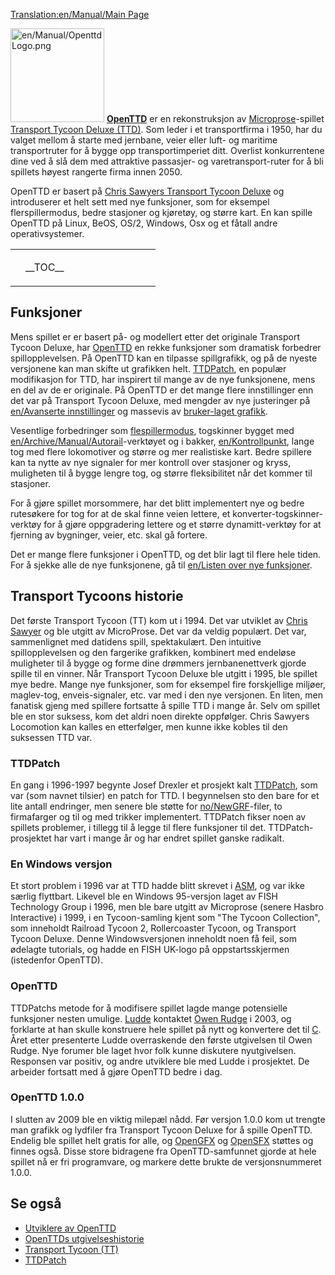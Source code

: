 [[Translation:en/Manual/Main Page]]
{{no/Manual/Innhold}}

[[File:en/Manual/OpenttdLogo.png|left|150px]]
[http://no.www.openttd.org/ '''OpenTTD'''] er en rekonstruksjon av [http://no.wikipedia.org/wiki/Microprose Microprose]-spillet [http://no.wikipedia.org/wiki/Transport_tycoon Transport Tycoon Deluxe (TTD)]. Som leder i et transportfirma i 1950, har du valget mellom å starte med jernbane, veier eller luft- og maritime transportruter for å bygge opp transportimperiet ditt. Overlist konkurrentene dine ved å slå dem med attraktive passasjer- og varetransport-ruter for å bli spillets høyest rangerte firma innen 2050.

OpenTTD er basert på [http://www.chrissawyer.com/info.htm Chris Sawyers Transport Tycoon Deluxe] og introduserer et helt sett med nye funksjoner, som for eksempel flerspillermodus, bedre stasjoner og kjøretøy, og større kart. En kan spille OpenTTD på Linux, BeOS, OS/2, Windows, Osx og et fåtall andre operativsystemer.


{| align="center"
|colspan=2 style="background:none; border:0px"|
|width=200 style="background:none; border:0px"| __TOC__
|style="background:none; border:0px"| [[File:no/Manual/Mainscreen.png|frame|center|OpenTTDs [[en/Manual/Game interface#main-windows-contents|hovedskjerm.]]]]
|}

==Funksjoner==

Mens spillet er er basert på- og modellert etter det originale Transport Tycoon Deluxe, har [http://www.openttd.org/ OpenTTD] en rekke funksjoner som dramatisk forbedrer spillopplevelsen. På OpenTTD kan en tilpasse spillgrafikk, og på de nyeste versjonene kan man skifte ut grafikken helt. [http://www.ttdpatch.net/ TTDPatch],  en populær modifikasjon for TTD, har inspirert til mange av de nye funksjonene, mens en del av de er originale. På OpenTTD er det mange flere innstillinger enn det var på Transport Tycoon Deluxe, med mengder av nye justeringer på [[en/Avanserte innstillinger]] og massevis av [[en/Manual/NewGRF|bruker-laget grafikk]].

Vesentlige forbedringer som [[en/Flerspiller|flespillermodus]], togskinner bygget med [[en/Archive/Manual/Autorail]]-verktøyet og i bakker, [[en/Kontrollpunkt]], lange tog med flere lokomotiver og større og mer realistiske kart. Bedre spillere kan ta nytte av nye signaler for mer kontroll over stasjoner og kryss, muligheten til å bygge lengre tog, og større fleksibilitet når det kommer til stasjoner.

For å gjøre spillet morsommere, har det blitt implementert nye og bedre rutesøkere for tog for at de skal finne veien lettere, et konverter-togskinner-verktøy for å gjøre oppgradering lettere og et større dynamitt-verktøy for at fjerning av bygninger, veier, etc. skal gå fortere. 

Det er mange flere funksjoner i OpenTTD, og det blir lagt til flere hele tiden. For å sjekke alle de nye funksjonene, gå til [[en/Listen over nye funksjoner]].

==Transport Tycoons historie==
Det første Transport Tycoon (TT) kom ut i 1994. Det var utviklet av [http://chrissawyer.com/ Chris Sawyer] og ble utgitt av MicroProse.
Det var da veldig populært. Det var, sammenlignet med datidens spill, spektakulært. Den intuitive spillopplevelsen og den fargerike grafikken, kombinert med endeløse muligheter til å bygge og forme dine drømmers jernbanenettverk gjorde spille til en vinner. 
Når Transport Tycoon Deluxe ble utgitt i 1995, ble spillet mye bedre. Mange nye funksjoner, som for eksempel fire forskjellige miljøer, maglev-tog, enveis-signaler, etc. var med i den nye versjonen.
En liten, men fanatisk gjeng med spillere fortsatte å spille TTD i mange år. Selv om spillet ble en stor suksess, kom det aldri noen direkte oppfølger. Chris Sawyers Locomotion kan kalles en etterfølger, men kunne ikke kobles til den suksessen TTD var. 

===TTDPatch===
En gang i 1996-1997 begynte Josef Drexler et prosjekt kalt [http://www.ttdpatch.net/ TTDPatch], som var (som navnet tilsier) en patch for TTD. I begynnelsen sto den bare for et lite antall endringer, men senere ble støtte for [[no/NewGRF]]-filer, to firmafarger og til og med trikker implementert. TTDPatch fikser noen av spillets problemer, i tillegg til å legge til flere funksjoner til det. TTDPatch-prosjektet har vart i mange år og har endret spillet ganske radikalt.

===En Windows versjon===
Et stort problem i 1996 var at TTD hadde blitt skrevet i [http://no.wikipedia.org/wiki/Assembler ASM], og var ikke særlig flyttbart. Likevel ble en Windows 95-versjon laget av FISH Technology Group i 1996, men ble bare utgitt av Microprose (senere Hasbro Interactive) i 1999, i en Tycoon-samling kjent som "The Tycoon Collection", som inneholdt Railroad Tycoon 2, Rollercoaster Tycoon, og Transport Tycoon Deluxe. Denne Windowsversjonen inneholdt noen få feil, som ødelagte tutorials, og hadde en FISH UK-logo på oppstartsskjermen (istedenfor OpenTTD).

===OpenTTD===
TTDPatchs metode for å modifisere spillet lagde mange potensielle funksjoner nesten umulige. [[no/Ludde|Ludde]] kontaktet [http://www.tt-forums.net/ Owen Rudge] i 2003, og forklarte at han skulle konstruere hele spillet på nytt og konvertere det til [http://no.wikipedia.org/wiki/C_(programmeringsspr%C3%A5k) C]. Året etter presenterte Ludde overraskende den første utgivelsen til Owen Rudge. Nye forumer ble laget hvor folk kunne diskutere nyutgivelsen. Responsen var positiv, og andre utviklere ble med Ludde i prosjektet. De arbeider fortsatt med å gjøre OpenTTD bedre i dag.

===OpenTTD 1.0.0===
I slutten av 2009 ble en viktig milepæl nådd. Før versjon 1.0.0 kom ut trengte man grafikk og lydfiler fra Transport Tycoon Deluxe for å spille OpenTTD. Endelig ble spillet helt gratis for alle, og [[no/OpenGFX|OpenGFX]] og [[no/OpenSFX|OpenSFX]] støttes og finnes også. Disse store bidragene fra OpenTTD-samfunnet gjorde at hele spillet nå er fri programvare, og markere dette brukte de versjonsnummeret 1.0.0.

==Se også==
*[[en/Utviklere|Utviklere av OpenTTD]]
*[[no/OpenTTD Release History|OpenTTDs utgivelseshistorie]]
*[https://www.wikipedia.org/wiki/no:Transport_Tycoon Transport Tycoon (TT)]
*[http://www.ttdpatch.net/ TTDPatch]